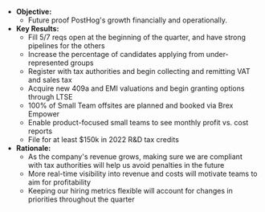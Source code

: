 * **Objective:**
    * Future proof PostHog's growth financially and operationally.
* **Key Results:**
    * Fill 5/7 reqs open at the beginning of the quarter, and have strong pipelines for the others
    * Increase the percentage of candidates applying from under-represented groups
    * Register with tax authorities and begin collecting and remitting VAT and sales tax
    * Acquire new 409a and EMI valuations and begin granting options through LTSE
    * 100% of Small Team offsites are planned and booked via Brex Empower
    * Enable product-focused small teams to see monthly profit vs. cost reports
    * File for at least $150k in 2022 R&D tax credits
* **Rationale:**
    * As the company's revenue grows, making sure we are compliant with tax authorities will help us avoid penalties in the future
    * More real-time visibility into revenue and costs will motivate teams to aim for profitability
    * Keeping our hiring metrics flexible will account for changes in priorities throughout the quarter
